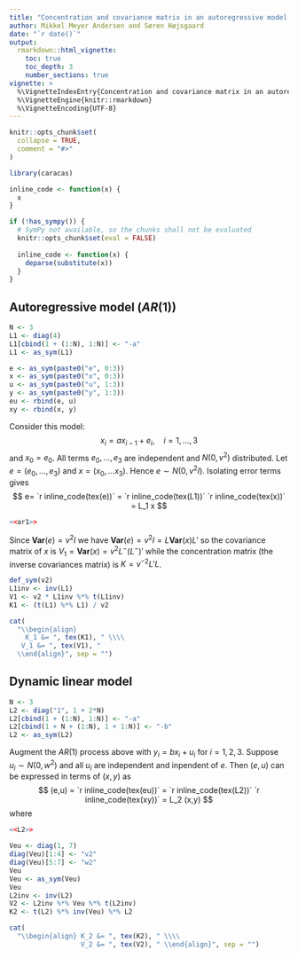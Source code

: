 ```yaml
---
title: "Concentration and covariance matrix in an autoregressive model and in a dynamic linear model"
author: Mikkel Meyer Andersen and Søren Højsgaard
date: "`r date()`"
output: 
  rmarkdown::html_vignette:
    toc: true
    toc_depth: 3
    number_sections: true
vignette: >
  %\VignetteIndexEntry{Concentration and covariance matrix in an autoregressive model and in a dynamic linear model}
  %\VignetteEngine{knitr::rmarkdown}
  %\VignetteEncoding{UTF-8}
---
```



```r
knitr::opts_chunk$set(
  collapse = TRUE,
  comment = "#>"
)
```

```r
library(caracas)
```

```r
inline_code <- function(x) {
  x
}

if (!has_sympy()) {
  # SymPy not available, so the chunks shall not be evaluated
  knitr::opts_chunk$set(eval = FALSE)
  
  inline_code <- function(x) {
    deparse(substitute(x))
  }
}
```


## Autoregressive model ($AR(1)$)

```r
N <- 3
L1 <- diag(4)
L1[cbind(1 + (1:N), 1:N)] <- "-a"
L1 <- as_sym(L1)
```

```r
e <- as_sym(paste0("e", 0:3))
x <- as_sym(paste0("x", 0:3))
u <- as_sym(paste0("u", 1:3))
y <- as_sym(paste0("y", 1:3))
eu <- rbind(e, u)
xy <- rbind(x, y)
```


Consider this model: 
$$
x_i = a x_{i-1} + e_i, \quad i=1, \dots, 3
$$ 
and $x_0=e_0$. All terms $e_0, \dots, e_3$ are independent and $N(0,v^2)$ distributed. 
Let $e=(e_0, \dots, e_3)$ and $x=(x_0, \dots x_3)$. Hence $e \sim N(0, v^2 I)$.
Isolating error terms gives
$$
e= `r inline_code(tex(e))` = `r inline_code(tex(L1))` `r inline_code(tex(x))` = L_1 x
$$

```r
<<ar1>>
```

Since $\mathbf{Var}(e)=v^2 I$ we have 
$\mathbf{Var}(e)=v^2 I=L \mathbf{Var}(x) L'$ so the covariance matrix of $x$ is $V_1=\mathbf{Var}(x) = v^2 L^- (L^-)'$ 
 while the concentration matrix (the inverse covariances matrix) is $K=v^{-2}L' L$.

```r
def_sym(v2)
L1inv <- inv(L1)
V1 <- v2 * L1inv %*% t(L1inv)
K1 <- (t(L1) %*% L1) / v2
```

```r
cat(
  "\\begin{align} 
    K_1 &= ", tex(K1), " \\\\ 
   V_1 &= ", tex(V1), " 
  \\end{align}", sep = "")
```


## Dynamic linear model

```r
N <- 3
L2 <- diag("1", 1 + 2*N)
L2[cbind(1 + (1:N), 1:N)] <- "-a"
L2[cbind(1 + N + (1:N), 1 + 1:N)] <- "-b"
L2 <- as_sym(L2)
```

Augment the $AR(1)$ process above with $y_i=b x_i + u_i$ for
$i=1,2,3$.  Suppose $u_i\sim N(0, w^2)$ and all $u_i$ are independent
and inpendent of $e$.
Then
$(e,u)$ can be expressed in terms of $(x,y)$ as
$$
(e,u) = `r inline_code(tex(eu))` = `r inline_code(tex(L2))` `r inline_code(tex(xy))` = L_2 (x,y)
$$
where
```r
<<L2>>
```


```r
Veu <- diag(1, 7)
diag(Veu)[1:4] <- "v2"
diag(Veu)[5:7] <- "w2"
Veu
Veu <- as_sym(Veu)
Veu
L2inv <- inv(L2) 
V2 <- L2inv %*% Veu %*% t(L2inv) 
K2 <- t(L2) %*% inv(Veu) %*% L2
```

```r
cat(
  "\\begin{align} K_2 &= ", tex(K2), " \\\\ 
                  V_2 &= ", tex(V2), " \\end{align}", sep = "")
```
